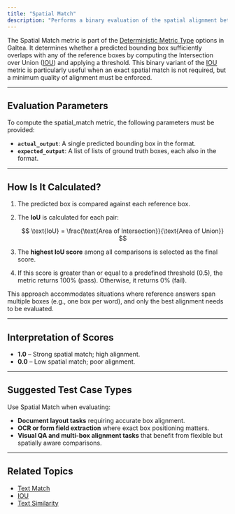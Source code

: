 ```yaml
---
title: "Spatial Match"
description: "Performs a binary evaluation of the spatial alignment between a predicted bounding box and one or more reference boxes using the best Intersection over Union (IoU) score. Returns a pass/fail signal based on a threshold, making it ideal for layout-sensitive validation tasks."
---
```

The Spatial Match metric is part of the [Deterministic Metric Type](/concepts/metric-type) options in Galtea. It determines whether a predicted bounding box sufficiently overlaps with any of the reference boxes by computing the Intersection over Union ([IOU](/concepts/metric-type/iou)) and applying a threshold. This binary variant of the [IOU](/concepts/metric-type/iou) metric is particularly useful when an exact spatial match is not required, but a minimum quality of alignment must be enforced.

---
## Evaluation Parameters

To compute the spatial\_match metric, the following parameters must be provided:

- **`actual_output`**: A single predicted bounding box in the format.
- **`expected_output`**: A list of lists of ground truth boxes, each also in the format.

---
## How Is It Calculated?

1. The predicted box is compared against each reference box.

2. The **IoU** is calculated for each pair:

   $$
   \text{IoU} = \frac{\text{Area of Intersection}}{\text{Area of Union}}
   $$

3. The **highest IoU score** among all comparisons is selected as the final score.

4. If this score is greater than or equal to a predefined threshold (0.5), the metric returns 100% (pass). Otherwise, it returns 0% (fail).

This approach accommodates situations where reference answers span multiple boxes (e.g., one box per word), and only the best alignment needs to be evaluated.

---
## Interpretation of Scores

- **1.0** – Strong spatial match; high alignment.
- **0.0** – Low spatial match; poor alignment.

---

## Suggested Test Case Types

Use Spatial Match when evaluating:

- **Document layout tasks** requiring accurate box alignment.
- **OCR or form field extraction** where exact box positioning matters.
- **Visual QA and multi-box alignment tasks** that benefit from flexible but spatially aware comparisons.

---
## Related Topics

- [Text Match](/concepts/metric-type/text-match)
- [IOU](/concepts/metric-type/iou)
- [Text Similarity](/concepts/metric-type/text-similarity)

